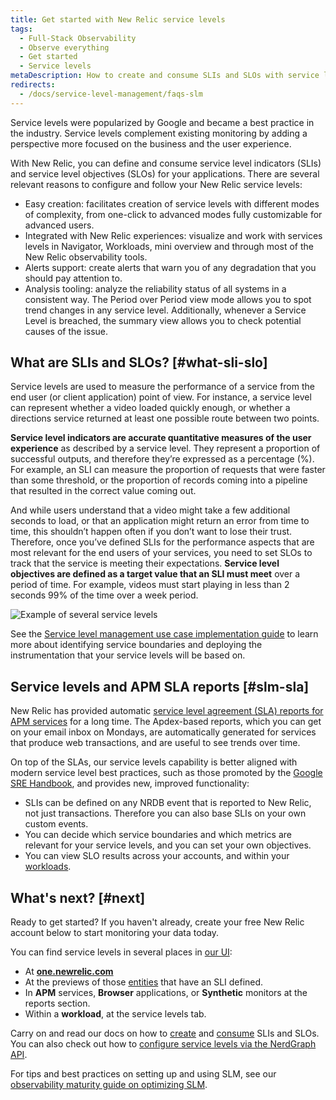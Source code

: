 ```yaml
---
title: Get started with New Relic service levels
tags:
  - Full-Stack Observability
  - Observe everything
  - Get started
  - Service levels
metaDescription: How to create and consume SLIs and SLOs with service level management in New Relic.
redirects:
  - /docs/service-level-management/faqs-slm
---
```



Service levels were popularized by Google and became a best practice in the industry. Service levels complement existing monitoring by adding a perspective more focused on the business and the user experience.

With New Relic, you can define and consume service level indicators (SLIs) and service level objectives (SLOs) for your applications. There are several relevant reasons to configure and follow your New Relic service levels:

- Easy creation: facilitates creation of service levels with different modes of complexity, from one-click to advanced modes fully customizable for advanced users. 
- Integrated with New Relic experiences: visualize and work with services levels in Navigator, Workloads, mini overview and through most of the New Relic observability tools.
- Alerts support: create alerts that warn you of any degradation that you should pay attention to.
- Analysis tooling: analyze the reliability status of all systems in a consistent way. The Period over Period view mode allows you to spot trend changes in any service level. Additionally, whenever a Service Level is breached, the summary view allows you to check potential causes of the issue. 

## What are SLIs and SLOs? [#what-sli-slo]

Service levels are used to measure the performance of a service from the end user (or client application) point of view. For instance, a service level can represent whether a video loaded quickly enough, or whether a directions service returned at least one possible route between two points.

**Service level indicators are accurate quantitative measures of the user experience** as described by a service level. They represent a proportion of successful outputs, and therefore they’re expressed as a percentage (%). For example, an SLI can measure the proportion of requests that were faster than some threshold, or the proportion of records coming into a pipeline that resulted in the correct value coming out.

And while users understand that a video might take a few additional seconds to load, or that an application might return an error from time to time, this shouldn’t happen often if you don’t want to lose their trust. Therefore, once you’ve defined SLIs for the performance aspects that are most relevant for the end users of your services, you need to set SLOs to track that the service is meeting their expectations. **Service level objectives are defined as a target value that an SLI must meet** over a period of time. For example, videos must start playing in less than 2 seconds 99% of the time over a week period.

<img
  title="Example of several service levels.png"
  alt="Example of several service levels"
  src={slmServiceLevelsOverview}
/>

See the [Service level management use case implementation guide](/docs/new-relic-solutions/observability-maturity/uptime-performance-reliability/slm-implementation-guide/) to learn more about identifying service boundaries and deploying the instrumentation that your service levels will be based on.

## Service levels and APM SLA reports [#slm-sla]

New Relic has provided automatic [service level agreement (SLA) reports for APM services](/docs/apm/reports/service-level-agreements/apm-sla-reports/) for a long time. The Apdex-based reports, which you can get on your email inbox on Mondays, are automatically generated for services that produce web transactions, and are useful to see trends over time.

On top of the SLAs, our service levels capability is better aligned with modern service level best practices, such as those promoted by the [Google SRE Handbook](https://sre.google/books/), and provides new, improved functionality:

* SLIs can be defined on any NRDB event that is reported to New Relic, not just <InlinePopover type="apm" /> transactions. Therefore you can also base SLIs on your own custom events.
* You can decide which service boundaries and which metrics are relevant for your service levels, and you can set your own objectives.
* You can view SLO results across your accounts, and within your [workloads](/docs/new-relic-one/use-new-relic-one/workloads/workloads-isolate-resolve-incidents-faster/).

## What's next? [#next]

Ready to get started? If you haven't already, create your free New Relic account below to start monitoring your data today.

<InlineSignup/>

 You can find service levels in several places in [our UI](https://one.newrelic.com):

* At **[one.newrelic.com](https://one.newrelic.com/all-capabilities)**
* At the previews of those [entities](/docs/new-relic-one/use-new-relic-one/core-concepts/what-entity-new-relic/) that have an SLI defined.
* In **APM** services, **Browser** applications, or **Synthetic** monitors at the reports section.
* Within a **workload**, at the service levels tab.

Carry on and read our docs on how to [create](/docs/service-level-management/create-slm) and [consume](/docs/service-level-management/consume-slm) SLIs and SLOs. You can also check out how to [configure service levels via the NerdGraph API](/docs/apis/nerdgraph/examples/nerdgraph-slm/).

For tips and best practices on setting up and using SLM, see our [observability maturity guide on optimizing SLM](/docs/new-relic-solutions/observability-maturity/uptime-performance-reliability/optimize-slm-guide).

